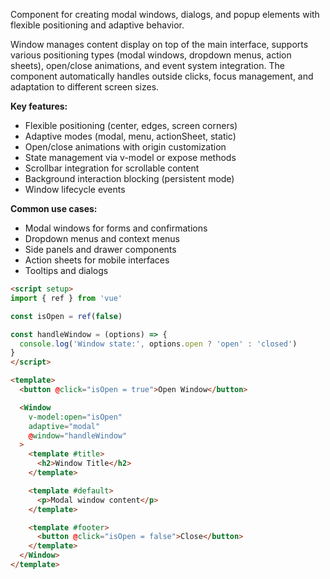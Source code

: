 Component for creating modal windows, dialogs, and popup elements with flexible positioning and adaptive behavior.

Window manages content display on top of the main interface, supports various positioning types (modal windows, dropdown menus, action sheets), open/close animations, and event system integration. The component automatically handles outside clicks, focus management, and adaptation to different screen sizes.

**Key features:**

- Flexible positioning (center, edges, screen corners)
- Adaptive modes (modal, menu, actionSheet, static)
- Open/close animations with origin customization
- State management via v-model or expose methods
- Scrollbar integration for scrollable content
- Background interaction blocking (persistent mode)
- Window lifecycle events

**Common use cases:**

- Modal windows for forms and confirmations
- Dropdown menus and context menus
- Side panels and drawer components
- Action sheets for mobile interfaces
- Tooltips and dialogs

```html
<script setup>
import { ref } from 'vue'

const isOpen = ref(false)

const handleWindow = (options) => {
  console.log('Window state:', options.open ? 'open' : 'closed')
}
</script>

<template>
  <button @click="isOpen = true">Open Window</button>

  <Window
    v-model:open="isOpen"
    adaptive="modal"
    @window="handleWindow"
  >
    <template #title>
      <h2>Window Title</h2>
    </template>

    <template #default>
      <p>Modal window content</p>
    </template>

    <template #footer>
      <button @click="isOpen = false">Close</button>
    </template>
  </Window>
</template>
```
